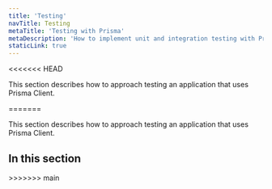 ```yaml
---
title: 'Testing'
navTitle: Testing
metaTitle: 'Testing with Prisma'
metaDescription: 'How to implement unit and integration testing with Prisma'
staticLink: true
---
```


<TopBlock>
<<<<<<< HEAD

This section describes how to approach testing an application that uses Prisma Client.

<Subsections />

</TopBlock>
=======
  
This section describes how to approach testing an application that uses Prisma Client.

</TopBlock>

## In this section

<Subsections />
>>>>>>> main
